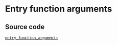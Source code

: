 # Entry function arguments

## Source code

[`entry_function_arguments`](https://github.com/rooch-network/rooch/tree/main/examples/entry_function_arguments)
